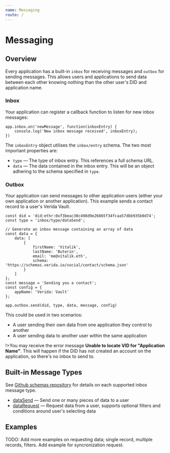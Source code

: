 ```yaml
---
name: Messaging
route: /
---
```


# Messaging

## Overview

Every application has a built-in `inbox` for receiving messages and `outbox` for sending messages. This allows users and applications to send data between each other knowing nothing than the other user's DID and application name.

### Inbox

Your application can register a callback function to listen for new inbox messages:

```
app.inbox.on('newMessage', function(inboxEntry) {
    console.log('New inbox message received', inboxEntry);
})
```

The `inboxEntry` object utilises the `inbox/entry` schema. The two most important properties are:

- `type` &mdash; The type of inbox entry. This references a full schema URL.
- `data` &mdash; The data contained in the inbox entry. This will be an object adhering to the schema specified in `type`.

### Outbox

Your application can send messages to other application users (either your own application or another application). This example sends a contact record to a user's Verida Vault.

```
const did = 'did:ethr:0xf3beac30c498d9e26865f34fcaa57dbb935b0d74';
const type = 'inbox/type/dataSend';

// Generate an inbox message containing an array of data
const data = {
    data: [
        {
            firstName: 'Vitalik',
            lastName: 'Buterin',
            email: 'me@vitalik.eth',
            schema: 'https://schemas.verida.io/social/contact/schema.json'
        }
    ]
};
const message = 'Sending you a contact';
const config = {
    appName: 'Verida: Vault'
};

app.outbox.send(did, type, data, message, config)
```

This could be used in two scenarios:

- A user sending their own data from one application they control to another
- A user sending data to another user within the same application

!>You may receive the error message <strong>Unable to locate VID for "Application Name"</strong>. This will happen if the DID has not created an account on the application, so there's no inbox to send to.

## Built-in Message Types

See [Github schemas repository](https://github.com/verida/schemas/tree/master/schemas/inbox/type) for details on each supported inbox message type.

- [dataSend](https://github.com/verida/schemas/blob/master/schemas/inbox/type/dataSend/schema.json) &mdash; Send one or many pieces of data to a user
- [dataRequest](https://github.com/verida/schemas/blob/master/schemas/inbox/type/dataRequest/schema.json) &mdash; Request data from a user, supports optional filters and conditions around user's selecting data

## Examples

TODO: Add more examples on requesting data; single record, multiple records, filters. Add example for syncronization request.
